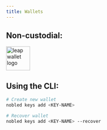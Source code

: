 ```yaml
---
title: Wallets
---
```



## Non-custodial:

<div className="wallets-container">
  <div className="wallet-container">
    <a href="https://www.keplr.app/" target="_blank" rel="noopener noreferrer">
        <ThemedImage
        sources={{
            light: '/img/keplr_dark.png',
            dark: '/img/keplr_light.png',
        }}
        alt="keplr wallet logo"
        width="75px"
        />
    </a>
  </div>

  <div className="wallet-container">
    <a href="https://leapwallet.io/" target="_blank" rel="noopener noreferrer">
      <img src="/img/leap_wallet.png" alt="leap wallet logo" width="65" />
    </a>
  </div>
</div>


## Using the CLI:

```sh
# Create new wallet
nobled keys add <KEY-NAME>

# Recover wallet
nobled keys add <KEY-NAME> --recover
```
